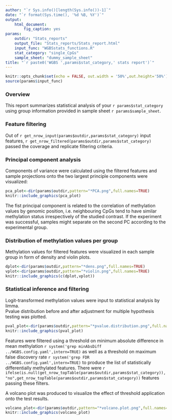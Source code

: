 ```yaml
---
author: "`r Sys.info()[length(Sys.info())-1]`"
date: "`r format(Sys.time(), '%d %B, %Y')`"
output: 
    html_document:
        fig_caption: yes
params:
    outdir: "Stats_reports"
    output_file: "Stats_reports/Stats_report.html"
    input_func: "WGBSstats_functions.R"
    stat_category: "single_CpGs"
    sample_sheet: "dummy_sample_sheet"
title: "`r paste0('WGBS ',params$stat_category,' stats report')`"
---
```


```r
knitr::opts_chunk$set(echo = FALSE, out.width = '50%',out.height='50%')
source(params$input_func)
```


### Overview

This report summarizes statistical analysis of your `r params$stat_category` using group information provided in sample sheet `r params$sample_sheet`.    


### Feature filtering

Out of  `r get_nrow_input(params$outdir,params$stat_category)` input features, `r get_nrow_filtered(params$outdir,params$stat_category)` passed the coverage and replicate filtering criteria.   

### Principal component analysis

Components of variance were calculated using the filtered features and sample projections onto the two largest principle components were visualized:

```r
pca_plot<-dir(params$outdir,pattern="*PCA.png",full.names=TRUE)
knitr::include_graphics(pca_plot)
```

The fist principal component is related to the correlation of methylation values by genomic position, i.e. neighbouring CpGs tend to have similar methylation status irrespectively of the studied contrast. If the experiment was successful, samples might separate on the second PC according to the experimental group.

### Distribution of methylation values per group

Methylation values for filtered features were visualized in each sample group in form of density and violin plots.

```r
dplot<-dir(params$outdir,pattern="*dens.png",full.names=TRUE)
vplot<-dir(params$outdir,pattern="*violin.png",full.names=TRUE)
knitr::include_graphics(c(dplot,vplot))
```


### Statistical inference and filtering

Logit-transformed methylation values were input to statistical analysis by limma.   
Pvalue distribution before and after adjustment for multiple hypothesis testing was plotted.

```r
pval_plot<-dir(params$outdir,pattern="*pvalue.distribution.png",full.names=TRUE)
knitr::include_graphics(pval_plot)
```

Features were filtered using a threshold on minimum absolute difference in mean methylation `r system('grep minAbsDiff ../WGBS.config.yaml',intern=TRUE)` as well as a threshold on maximum false discovery rate `r system('grep FDR ../WGBS.config.yaml',intern=TRUE)` to produce the list of statistically differentially methylated features.
There were `r ifelse(is.null(get_nrow_topTable(params$outdir,params$stat_category)),"no",get_nrow_topTable(params$outdir,params$stat_category))` features passing these filters.

A volcano plot was produced to visualize the effect of threshold application onto the test results.

```r
volcano_plot<-dir(params$outdir,pattern="*volcano.plot.png",full.names=TRUE)
knitr::include_graphics(volcano_plot)
```